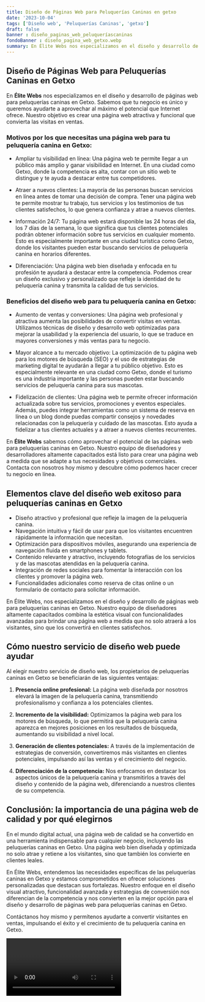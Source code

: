 ```yaml
---
title: Diseño de Páginas Web para Peluquerías Caninas en getxo
date: '2023-10-04'
tags: ['Diseño web', 'Peluquerías Caninas', 'getxo']
draft: false
banner : diseño_paginas_web_peluqueríascaninas
fondoBanner : diseño_pagina_web_getxo.webp
summary: En Élite Webs nos especializamos en el diseño y desarrollo de páginas web para peluquerías caninas en Getxo. Sabemos que tu negocio es único y queremos ayudarte a aprovechar al máximo el potencial que Internet ofrece. Nuestro objetivo es crear una página web atractiva y funcional que convierta las visitas en ventas.
---
```


## Diseño de Páginas Web para Peluquerías Caninas en Getxo

En **Élite Webs** nos especializamos en el diseño y desarrollo de páginas web para peluquerías caninas en Getxo. Sabemos que tu negocio es único y queremos ayudarte a aprovechar al máximo el potencial que Internet ofrece. Nuestro objetivo es crear una página web atractiva y funcional que convierta las visitas en ventas.

### Motivos por los que necesitas una página web para tu peluquería canina en Getxo:

- Ampliar tu visibilidad en línea: Una página web te permite llegar a un público más amplio y ganar visibilidad en Internet. En una ciudad como Getxo, donde la competencia es alta, contar con un sitio web te distingue y te ayuda a destacar entre tus competidores.

- Atraer a nuevos clientes: La mayoría de las personas buscan servicios en línea antes de tomar una decisión de compra. Tener una página web te permite mostrar tu trabajo, tus servicios y los testimonios de tus clientes satisfechos, lo que genera confianza y atrae a nuevos clientes.

- Información 24/7: Tu página web estará disponible las 24 horas del día, los 7 días de la semana, lo que significa que tus clientes potenciales podrán obtener información sobre tus servicios en cualquier momento. Esto es especialmente importante en una ciudad turística como Getxo, donde los visitantes pueden estar buscando servicios de peluquería canina en horarios diferentes.

- Diferenciación: Una página web bien diseñada y enfocada en tu profesión te ayudará a destacar entre la competencia. Podemos crear un diseño exclusivo y personalizado que refleje la identidad de tu peluquería canina y transmita la calidad de tus servicios.

### Beneficios del diseño web para tu peluquería canina en Getxo:

- Aumento de ventas y conversiones: Una página web profesional y atractiva aumenta las posibilidades de convertir visitas en ventas. Utilizamos técnicas de diseño y desarrollo web optimizadas para mejorar la usabilidad y la experiencia del usuario, lo que se traduce en mayores conversiones y más ventas para tu negocio.

- Mayor alcance a tu mercado objetivo: La optimización de tu página web para los motores de búsqueda (SEO) y el uso de estrategias de marketing digital te ayudarán a llegar a tu público objetivo. Esto es especialmente relevante en una ciudad como Getxo, donde el turismo es una industria importante y las personas pueden estar buscando servicios de peluquería canina para sus mascotas.

- Fidelización de clientes: Una página web te permite ofrecer información actualizada sobre tus servicios, promociones y eventos especiales. Además, puedes integrar herramientas como un sistema de reserva en línea o un blog donde puedas compartir consejos y novedades relacionadas con la peluquería y cuidado de las mascotas. Esto ayuda a fidelizar a tus clientes actuales y a atraer a nuevos clientes recurrentes.

En **Élite Webs** sabemos cómo aprovechar el potencial de las páginas web para peluquerías caninas en Getxo. Nuestro equipo de diseñadores y desarrolladores altamente capacitados está listo para crear una página web a medida que se adapte a tus necesidades y objetivos comerciales. Contacta con nosotros hoy mismo y descubre cómo podemos hacer crecer tu negocio en línea.

<GifSeo />

<Cta />

## Elementos clave del diseño web exitoso para peluquerías caninas en Getxo

- Diseño atractivo y profesional que refleje la imagen de la peluquería canina.
- Navegación intuitiva y fácil de usar para que los visitantes encuentren rápidamente la información que necesitan.
- Optimización para dispositivos móviles, asegurando una experiencia de navegación fluida en smartphones y tablets.
- Contenido relevante y atractivo, incluyendo fotografías de los servicios y de las mascotas atendidas en la peluquería canina.
- Integración de redes sociales para fomentar la interacción con los clientes y promover la página web.
- Funcionalidades adicionales como reserva de citas online o un formulario de contacto para solicitar información.

En Élite Webs, nos especializamos en el diseño y desarrollo de páginas web para peluquerías caninas en Getxo. Nuestro equipo de diseñadores altamente capacitados combina la estética visual con funcionalidades avanzadas para brindar una página web a medida que no solo atraerá a los visitantes, sino que los convertirá en clientes satisfechos.

## Cómo nuestro servicio de diseño web puede ayudar

Al elegir nuestro servicio de diseño web, los propietarios de peluquerías caninas en Getxo se beneficiarán de las siguientes ventajas:

1. **Presencia online profesional:** La página web diseñada por nosotros elevará la imagen de la peluquería canina, transmitiendo profesionalismo y confianza a los potenciales clientes.

2. **Incremento de la visibilidad:** Optimizamos la página web para los motores de búsqueda, lo que permitirá que la peluquería canina aparezca en mejores posiciones en los resultados de búsqueda, aumentando su visibilidad a nivel local.

3. **Generación de clientes potenciales:** A través de la implementación de estrategias de conversión, convertiremos más visitantes en clientes potenciales, impulsando así las ventas y el crecimiento del negocio.

4. **Diferenciación de la competencia:** Nos enfocamos en destacar los aspectos únicos de la peluquería canina y transmitirlos a través del diseño y contenido de la página web, diferenciando a nuestros clientes de su competencia.

## Conclusión: la importancia de una página web de calidad y por qué elegirnos

En el mundo digital actual, una página web de calidad se ha convertido en una herramienta indispensable para cualquier negocio, incluyendo las peluquerías caninas en Getxo. Una página web bien diseñada y optimizada no solo atrae y retiene a los visitantes, sino que también los convierte en clientes leales.

En Élite Webs, entendemos las necesidades específicas de las peluquerías caninas en Getxo y estamos comprometidos en ofrecer soluciones personalizadas que destacan sus fortalezas. Nuestro enfoque en el diseño visual atractivo, funcionalidad avanzada y estrategias de conversión nos diferencian de la competencia y nos convierten en la mejor opción para el diseño y desarrollo de páginas web para peluquerías caninas en Getxo.

Contáctanos hoy mismo y permítenos ayudarte a convertir visitantes en ventas, impulsando el éxito y el crecimiento de tu peluquería canina en Getxo.

<Video />

<CtaBot job='Peluquerías Caninas' city='getxo'/>

<Gmaps query='getxo+españa+maps' />